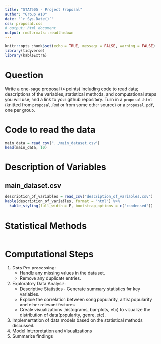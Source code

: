 ```yaml
---
title: "STAT605 - Project Proposal"
author: "Group #10"
date: "`r Sys.Date()`"
css: proposal.css
# output: html_document
output: rmdformats::readthedown
---
```


```r
knitr::opts_chunk$set(echo = TRUE, message = FALSE, warning = FALSE)
library(tidyverse)
library(kableExtra)
```

# Question
Write a one-page proposal (4 points) including code to read data; descriptions of the variables, statistical methods, and computational steps you will use; and a link to your github repository. Turn in a `proposal.html` (knitted from `proposal.Rmd` or from some other source) or a `proposal.pdf`, one per group.


# Code to read the data
```r
main_data = read_csv("../main_dataset.csv")
head(main_data, 10)
```

# Description of Variables
<!-- We have multiple connected data sets in out data file. We will be joining and utilizing all of them for our statistical analysis.  -->

<!-- ## artists.csv
1. artist_uri: Artist's URI (in some rare cases can change with time)
2. artist_popularity: Popularity of the artists on a scale of 0 (lowest) - 100 (highest)
3. artist_genres: Genres associated with the artist (generated by Spotify)
4. artist_followers: Number of followers the artist has on Spotify

## final_playlists.csv
1. uri: Playlists' IDs. The contents of playlists may differ drastically from those in the dataset, especially if those playlists have been updated since
2. name: Name of the playlist
3. description: Playlist description
4. query: All of the playlists were found by search in Spotify. From each search roughly 20 playlists were taken. Queries were generated by ChatGPT and are listed in music_genres.txt file.
5. author: Author of the playlist
6. n_tracks: Number of tracks (although for each playlist in this data set only first one hundred of tracks were taken)
7. playlist_followers: Number of followers to the playlist at the time of data collection

## main_dataset.csv
1. track_uri [STRING]: Track's URI
2. name [STRING]: Name of the track
3. artist_names [LIST OF STRINGS]: Names of the artists involved in the song
4. popularity [NUMERIC]: Popularity of the track on a scale of 0 (lowest) - 100 (highest)
5. album_type [STRING]: Format of song release (album, single, or compilation)
6. release_date [DATE]: The date the track was released on
7. artist_uris [LIST OF STRINGS]: URIs of the artists involved
8. playlist_uris [LIST OF STRINGS]: URIs of the playlists the track is in
9. tempo [NUMERIC]: The tempo of the sound track
10. duration_ms [FLOAT]: The duration of the track in milliseconds
11. artists_popularities [LIST OF NUMERIC]: Popularities of the artists involved on a scale of 0 (lowest) - 100 (highest)
12. artist_genres [LIST OF STRINGS]: Genres tagged to each artist involved in the track
13. artists_followers [LIST OF NUMERIC]: Number of followers of each artist involved in the track -->

## main_dataset.csv

```r
description_of_variables = read_csv("description_of_variables.csv")
kable(description_of_variables, format = "html") %>%
  kable_styling(full_width = F, bootstrap_options = c("condensed"))
```

# Statistical Methods
```r
```

# Computational Steps

1. Data Pre-processing:
    + Handle any missing values in the data set.
    + Remove any duplicate entries.
2. Exploratory Data Analysis:
    + Descriptive Statistics - Generate summary statistics for key variables.
    + Explore the correlation between song popularity, artist popularity and other relevant features.
    + Create visualizations (histograms, bar-plots, etc) to visualize the distribution of data(popularity, genre, etc).
3. Implementation of data models based on the statistical methods discussed.
4. Model Interpretation and Visualizations
5. Summarize findings 

